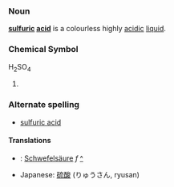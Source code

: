 ===Noun===
'''[[sulfuric]] [[acid]]''' is a colourless highly [[acidic]] [[liquid]].

===Chemical Symbol===
H<sub>2</sub>SO<sub>4</sub>

#

===Alternate spelling===
*[[sulfuric acid]]

====Translations====
*{{msg:de}}: [[Schwefelsäure]] ''f'' [[:de:Schwefelsäure|^]]
*Japanese: [[硫酸]] (りゅうさん, ryusan)

{{stub}}
<!-- If you edit this page, please also edit "sulfuric acid" to keep these two pages in synch. -->